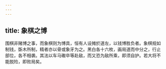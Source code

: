 ```yaml
---
---
---
```

title: 象棋之博
---



围棋非赌博之事，而象棋则为博具，恒有人设摊於道左，以钱博胜负者。象棋规如制钱，斲木所制，精者亦以骨或象牙为之。黑白各十六枚，画局道而中分之，行止部位，各不相袭。其法以车马礮卒等赴敌，而又恐为敌所乘，即须自护。若大将不能脱险，即败局矣。